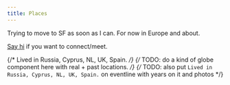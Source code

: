 ```yaml
---
title: Places
---
```


Trying to move to SF as soon as I can. For now in Europe and about.

[Say hi](https://x.com/nikivdev) if you want to connect/meet.

{/* Lived in Russia, Cyprus, NL, UK, Spain. */}
{/* TODO: do a kind of globe component here with real + past locations. */}
{/* TODO: also put `Lived in Russia, Cyprus, NL, UK, Spain.` on eventline with years on it and photos */}
